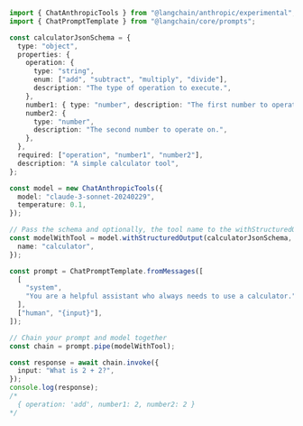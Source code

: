 ```typescript
import { ChatAnthropicTools } from "@langchain/anthropic/experimental";
import { ChatPromptTemplate } from "@langchain/core/prompts";

const calculatorJsonSchema = {
  type: "object",
  properties: {
    operation: {
      type: "string",
      enum: ["add", "subtract", "multiply", "divide"],
      description: "The type of operation to execute.",
    },
    number1: { type: "number", description: "The first number to operate on." },
    number2: {
      type: "number",
      description: "The second number to operate on.",
    },
  },
  required: ["operation", "number1", "number2"],
  description: "A simple calculator tool",
};

const model = new ChatAnthropicTools({
  model: "claude-3-sonnet-20240229",
  temperature: 0.1,
});

// Pass the schema and optionally, the tool name to the withStructuredOutput method
const modelWithTool = model.withStructuredOutput(calculatorJsonSchema, {
  name: "calculator",
});

const prompt = ChatPromptTemplate.fromMessages([
  [
    "system",
    "You are a helpful assistant who always needs to use a calculator.",
  ],
  ["human", "{input}"],
]);

// Chain your prompt and model together
const chain = prompt.pipe(modelWithTool);

const response = await chain.invoke({
  input: "What is 2 + 2?",
});
console.log(response);
/*
  { operation: 'add', number1: 2, number2: 2 }
*/
```
